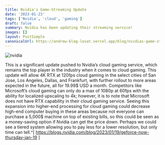 ```yaml
---
title: Nvidia's Game-Streaming Update
date: '2023-01-23'
tags: ['Nvidia', 'cloud', 'gaming']
draft: false
summary: Nvidia has been updating their streaming service!
images: []
layout: PostSimple
canonicalUrl: https://andrew-blog-lovat.vercel.app/blog/nvidias-game-streaming-update
---
```


![nvidia](/static/images/nvidia.png)

This is a significant update pushed to Nvidia’s cloud gaming service, which remains the top player in the industry when it comes to cloud gaming. This update will allow 4K RTX at 120fps cloud gaming in the select cities of San Jose, Los Angeles, Dallas, and Frankfurt, with further rollout to more areas expected in the future, all for 19.99\$ USD a month. Competitors like Microsoft’s cloud gaming can only do a max of 1080p at 60fps with the ability for localized upscaling to 4k; however, it is to note that Microsoft does not have RTX capability in their cloud gaming service. Seeing this expansion into higher-end processing for cloud gaming could decrease high-end computer buying in these areas because not everyone can purchase a 5,000\$ machine on top of existing bills, so this could be seen as a money-saving option if Nvidia can get the price down. Perhaps we could see a tiered system allowing you to pay less for a lower resolution, but only time can tell.^[ https://blogs.nvidia.com/blog/2023/01/19/geforce-now-thursday-jan-19 ]

